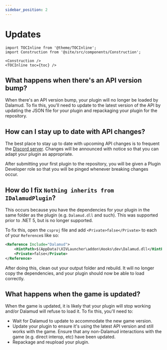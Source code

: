 ```yaml
---
sidebar_position: 2
---
```


# Updates

```mdx-code-block
import TOCInline from '@theme/TOCInline';
import Construction from '@site/src/components/Construction';

<Construction />
<TOCInline toc={toc} />
```

## What happens when there's an API version bump?

When there's an API version bump, your plugin will no longer be loaded by
Dalamud. To fix this, you'll need to update to the latest version of the API by
updating the JSON file for your plugin and repackaging your plugin for the
repository.

## How can I stay up to date with API changes?

The best place to stay up to date with upcoming API changes is to frequent the
[Discord server](https://goat.place/). Changes will be announced with notice so
that you can adapt your plugin as appropriate.

After submitting your first plugin to the repository, you will be given a Plugin
Developer role so that you will be pinged whenever breaking changes occur.

## How do I fix `Nothing inherits from IDalamudPlugin`?

This occurs because you have the dependencies for your plugin in the same folder
as the plugin (e.g. `Dalamud.dll` and such). This was supported prior to .NET 5,
but is no longer supported.

To fix this, open the `csproj` file and add `<Private>false</Private>` to each
of your `Reference`s like so:

```xml
<Reference Include="Dalamud">
    <HintPath>$(AppData)\XIVLauncher\addon\Hooks\dev\Dalamud.dll</HintPath>
    <Private>false</Private>
</Reference>
```

After doing this, clean out your output folder and rebuild. It will no longer
copy the dependencies, and your plugin should now be able to load correctly.

## What happens when the game is updated?

When the game is updated, it is likely that your plugin will stop working and/or
Dalamud will refuse to load it. To fix this, you'll need to:

- Wait for Dalamud to update to accommodate the new game version.
- Update your plugin to ensure it's using the latest API version and still works
  with the game. Ensure that any non-Dalamud interactions with the game (e.g.
  direct interop, etc) have been updated.
- Repackage and reupload your plugin.
